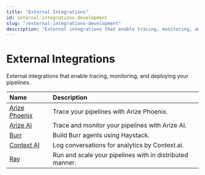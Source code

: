 ```yaml
---
title: "External Integrations"
id: external-integrations-development
slug: "/external-integrations-development"
description: "External integrations that enable tracing, monitoring, and deploying your pipelines."
---
```


# External Integrations

External integrations that enable tracing, monitoring, and deploying your pipelines.

| Name                                                                    | Description                                              |
| :---------------------------------------------------------------------- | :------------------------------------------------------- |
| [Arize Phoenix](https://haystack.deepset.ai/integrations/arize-phoenix) | Trace your pipelines with Arize Phoenix.                 |
| [Arize AI](https://haystack.deepset.ai/integrations/arize)              | Trace and monitor your pipelines with Arize AI.          |
| [Burr](https://haystack.deepset.ai/integrations/burr)                   | Build Burr agents using Haystack.                        |
| [Context AI](https://haystack.deepset.ai/integrations/context-ai)       | Log conversations for analytics by Context.ai.           |
| [Ray](https://haystack.deepset.ai/integrations/ray)                     | Run and scale your pipelines with in distributed manner. |
